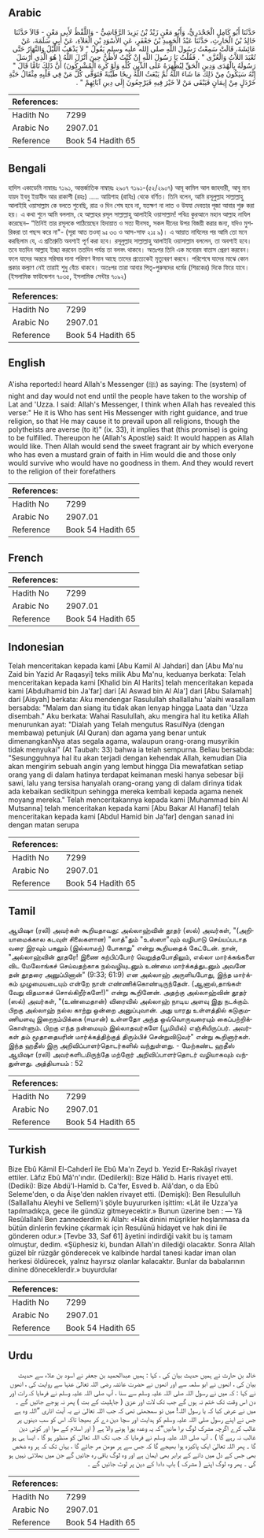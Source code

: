 ## Arabic


<div dir="rtl" lang="ar" style={{fontSize:'larger',backgroundColor:'#f8f9fa',padding:20}}>
حَدَّثَنَا أَبُو كَامِلٍ الْجَحْدَرِيُّ، وَأَبُو مَعْنٍ زَيْدُ بْنُ يَزِيدَ الرَّقَاشِيُّ - وَاللَّفْظُ لأَبِي مَعْنٍ - قَالاَ حَدَّثَنَا خَالِدُ بْنُ الْحَارِثِ، حَدَّثَنَا عَبْدُ الْحَمِيدِ بْنُ جَعْفَرٍ، عَنِ الأَسْوَدِ بْنِ الْعَلاَءِ، عَنْ أَبِي سَلَمَةَ، عَنْ عَائِشَةَ، قَالَتْ سَمِعْتُ رَسُولَ اللَّهِ صلى الله عليه وسلم يَقُولُ ‏"‏ لاَ يَذْهَبُ اللَّيْلُ وَالنَّهَارُ حَتَّى تُعْبَدَ اللاَّتُ وَالْعُزَّى ‏"‏ ‏.‏ فَقُلْتُ يَا رَسُولَ اللَّهِ إِنْ كُنْتُ لأَظُنُّ حِينَ أَنْزَلَ اللَّهُ ‏(‏ هُوَ الَّذِي أَرْسَلَ رَسُولَهُ بِالْهُدَى وَدِينِ الْحَقِّ لِيُظْهِرَهُ عَلَى الدِّينِ كُلِّهِ وَلَوْ كَرِهَ الْمُشْرِكُونَ‏)‏ أَنَّ ذَلِكَ تَامًّا قَالَ ‏"‏ إِنَّهُ سَيَكُونُ مِنْ ذَلِكَ مَا شَاءَ اللَّهُ ثُمَّ يَبْعَثُ اللَّهُ رِيحًا طَيِّبَةً فَتَوَفَّى كُلَّ مَنْ فِي قَلْبِهِ مِثْقَالُ حَبَّةِ خَرْدَلٍ مِنْ إِيمَانٍ فَيَبْقَى مَنْ لاَ خَيْرَ فِيهِ فَيَرْجِعُونَ إِلَى دِينِ آبَائِهِمْ ‏"‏ ‏.‏
</div>
<div style={{backgroundColor:'#f8f9fa',padding:20, marginBottom: 10}}><table> <thead> <tr> <th>References:</th> <th></th> </tr> </thead> <tbody><tr><td>Hadith No</td><td>7299</td></tr><tr><td>Arabic No</td><td>2907.01</td></tr><tr><td>Reference</td><td>Book 54 Hadith 65</td></tr></tbody></table></div>

## Bengali


<div dir="ltr" lang="bn" style={{fontSize:'larger',backgroundColor:'#f8f9fa',padding:20}}>
হাদিস একাডেমি নাম্বারঃ ৭১৯১, আন্তর্জাতিক নাম্বারঃ ২৯০৭ ৭১৯১-(৫২/২৯০৭) আবূ কামিল আল জাহদারী, আবু মান যায়দ ইবনু ইয়াযীদ আর রাকাশী (রহঃ) ..... আয়িশাহ (রাযিঃ) থেকে বর্ণিত। তিনি বলেন, আমি রসূলুল্লাহ সাল্লাল্লাহু আলাইহি ওয়াসাল্লাম কে বলতে শুনেছি, রাত্র ও দিন শেষ হবে না, যতক্ষণ না লাত ও উযযা দেবতার পূজা আবার শুরু করা হয়। এ কথা শুনে আমি বললাম, হে আল্লাহর রসূল সাল্লাল্লাহু আলাইহি ওয়াসাল্লাম! পবিত্র কুরআনে মহান আল্লাহ নাযিল করেছেন– “তিনিই তার রসূলকে পাঠিয়েছেন হিদায়াত ও সত্য দীনসহ, সকল দীনের উপর বিজয়ী করার জন্য, যদিও মুশরিকরা তা পছন্দ করে না"- (সূরা আত তওবা্ ৯ঃ ৩৩ ও আস-সাফ ২১ঃ ৯)। এ আয়াত নাযিলের পর আমি তো মনে করছিলাম যে, এ প্রতিশ্রুতি অবশ্যই পূর্ণ করা হবে। রসূলুল্লাহ সাল্লাল্লাহু আলাইহি ওয়াসাল্লাম বললেন, তা অবশ্যই হবে। তবে যতদিন আল্লাহ ইচ্ছা করবেন ততদিন পর্যন্ত তা বলবৎ থাকবে। অতঃপর তিনি এক মনোরম বাতাস প্রেরণ করবেন। ফলে যাদের অন্তরে সরিষার দানা পরিমাণ ঈমান আছে তাদের প্রত্যেকেই মৃত্যুবরণ করবে। পরিশেষে যাদের মাঝে কোন প্রকার কল্যাণ নেই তারাই শুধু বেঁচে থাকবে। অতঃপর তারা আবার পিতৃ-পুরুষদের ধর্মের (শিরকের) দিকে ফিরে যাবে। (ইসলামিক ফাউন্ডেশন ৭০৩৫, ইসলামিক সেন্টার ৭০৯২)
</div>
<div style={{backgroundColor:'#f8f9fa',padding:20, marginBottom: 10}}><table> <thead> <tr> <th>References:</th> <th></th> </tr> </thead> <tbody><tr><td>Hadith No</td><td>7299</td></tr><tr><td>Arabic No</td><td>2907.01</td></tr><tr><td>Reference</td><td>Book 54 Hadith 65</td></tr></tbody></table></div>

## English


<div dir="ltr" lang="en" style={{fontSize:'larger',backgroundColor:'#f8f9fa',padding:20}}>
A'isha reported:I heard Allah's Messenger (ﷺ) as saying: The (system) of night and day would not end until the people have taken to the worship of Lat and 'Uzza. I said: Allah's Messenger, I think when Allah has revealed this verse:" He it is Who has sent His Messenger with right guidance, and true religion, so that He may cause it to prevail upon all religions, though the polytheists are averse (to it)" (ix. 33), it implies that (this promise) is going to be fulfilled. Thereupon he (Allah's Apostle) said: It would happen as Allah would like. Then Allah would send the sweet fragrant air by which everyone who has even a mustard grain of faith in Him would die and those only would survive who would have no goodness in them. And they would revert to the religion of their forefathers
</div>
<div style={{backgroundColor:'#f8f9fa',padding:20, marginBottom: 10}}><table> <thead> <tr> <th>References:</th> <th></th> </tr> </thead> <tbody><tr><td>Hadith No</td><td>7299</td></tr><tr><td>Arabic No</td><td>2907.01</td></tr><tr><td>Reference</td><td>Book 54 Hadith 65</td></tr></tbody></table></div>

## French


<div dir="ltr" lang="fr" style={{fontSize:'larger',backgroundColor:'#f8f9fa',padding:20}}>

</div>
<div style={{backgroundColor:'#f8f9fa',padding:20, marginBottom: 10}}><table> <thead> <tr> <th>References:</th> <th></th> </tr> </thead> <tbody><tr><td>Hadith No</td><td>7299</td></tr><tr><td>Arabic No</td><td>2907.01</td></tr><tr><td>Reference</td><td>Book 54 Hadith 65</td></tr></tbody></table></div>

## Indonesian


<div dir="ltr" lang="id" style={{fontSize:'larger',backgroundColor:'#f8f9fa',padding:20}}>
Telah menceritakan kepada kami [Abu Kamil Al Jahdari] dan [Abu Ma'nu Zaid bin Yazid Ar Raqasyi] teks milik Abu Ma'nu, keduanya berkata: Telah menceritakan kepada kami [Khalid bin Al Harits] telah menceritakan kepada kami [Abdulhamid bin Ja'far] dari [Al Aswad bin Al Ala'] dari [Abu Salamah] dari [Aisyah] berkata: Aku mendengar Rasulullah shallallahu 'alaihi wasallam bersabda: "Malam dan siang itu tidak akan lenyap hingga Laata dan 'Uzza disembah." Aku berkata: Wahai Rasulullah, aku mengira hal itu ketika Allah menurunkan ayat: "Dialah yang Telah mengutus RasulNya (dengan membawa) petunjuk (Al Quran) dan agama yang benar untuk dimenangkanNya atas segala agama, walaupun orang-orang musyrikin tidak menyukai" (At Taubah: 33) bahwa ia telah sempurna. Beliau bersabda: "Sesungguhnya hal itu akan terjadi dengan kehendak Allah, kemudian Dia akan mengirim sebuah angin yang lembut hingga Dia mewafatkan setiap orang yang di dalam hatinya terdapat keimanan meski hanya sebesar biji sawi, lalu yang tersisa hanyalah orang-orang yang di dalam dirinya tidak ada kebaikan sedikitpun sehingga mereka kembali kepada agama nenek moyang mereka." Telah menceritakannya kepada kami [Muhammad bin Al Mutsanna] telah menceritakan kepada kami [Abu Bakar Al Hanafi] telah menceritakan kepada kami [Abdul Hamid bin Ja'far] dengan sanad ini dengan matan serupa
</div>
<div style={{backgroundColor:'#f8f9fa',padding:20, marginBottom: 10}}><table> <thead> <tr> <th>References:</th> <th></th> </tr> </thead> <tbody><tr><td>Hadith No</td><td>7299</td></tr><tr><td>Arabic No</td><td>2907.01</td></tr><tr><td>Reference</td><td>Book 54 Hadith 65</td></tr></tbody></table></div>

## Tamil


<div dir="ltr" lang="ta" style={{fontSize:'larger',backgroundColor:'#f8f9fa',padding:20}}>
ஆயிஷா (ரலி) அவர்கள் கூறியதாவது: அல்லாஹ்வின் தூதர் (ஸல்) அவர்கள், "(அறியாமைக்கால கடவுள் சிலைகளான) "லாத்"தும் "உஸ்ஸா"வும் வழிபாடு செய்யப்படாத வரை இரவும் பகலும் (இல்லாமற்) போகாது" என்று கூறியதைக் கேட்டேன். நான், "அல்லாஹ்வின் தூதரே! இணை கற்பிப்போர் வெறுத்தபோதிலும், எல்லா மார்க்கங்களை விட மேலோங்கச் செய்வதற்காக நல்வழியுடனும் உண்மை மார்க்கத்துடனும் அவனே தன் தூதரை அனுப்பினான்" (9:33; 61:9) என அல்லாஹ் அருளியபோது, இந்த மார்க்கம் முழுமையடையும் என்றே நான் எண்ணிக்கொண்டிருந்தேன். (ஆனால்,தாங்கள் வேறு விதமாகச் சொல்கிறீர்களே!)" என்று கூறினேன். அதற்கு அல்லாஹ்வின் தூதர் (ஸல்) அவர்கள், "(உண்மைதான்) விரைவில் அல்லாஹ் நாடிய அளவு இது நடக்கும். பிறகு அல்லாஹ் நல்ல காற்று ஒன்றை அனுப்புவான். அது யாரது உள்ளத்தில் கடுகுமணியளவு இறைநம்பிக்கை (ஈமான்) உள்ளதோ அந்த ஒவ்வொருவரையும் கைப்பற்றிக்கொள்ளும். பிறகு எந்த நன்மையும் இல்லாதவர்களே (பூமியில்) எஞ்சியிருப்பர். அவர்கள் தம் மூதாதையரின் மார்க்கத்திற்குத் திரும்பிச் சென்றுவிடுவர்" என்று கூறினார்கள். இந்த ஹதீஸ் இரு அறிவிப்பாளர்தொடர்களில் வந்துள்ளது. - மேற்கண்ட ஹதீஸ் ஆயிஷா (ரலி) அவர்களிடமிருந்தே மற்றோர் அறிவிப்பாளர்தொடர் வழியாகவும் வந்துள்ளது. அத்தியாயம் : 52
</div>
<div style={{backgroundColor:'#f8f9fa',padding:20, marginBottom: 10}}><table> <thead> <tr> <th>References:</th> <th></th> </tr> </thead> <tbody><tr><td>Hadith No</td><td>7299</td></tr><tr><td>Arabic No</td><td>2907.01</td></tr><tr><td>Reference</td><td>Book 54 Hadith 65</td></tr></tbody></table></div>

## Turkish


<div dir="ltr" lang="tr" style={{fontSize:'larger',backgroundColor:'#f8f9fa',padding:20}}>
Bize Ebû Kâmil El-Cahderî ile Ebû Ma'n Zeyd b. Yezid Er-Rakâşî rivayet ettiler. Lâfız Ebû Mâ'n'ındır. (Dedilerki): Bize Hâlid b. Haris rivayet etti. (Dediki): Bize Abdü'l-Hamîd b. Ca'fer, Esved b. Alâ'dan, o da Ebû Seleme'den, o da Âişe'den naklen rivayet etti. (Demişki): Ben Resululluh (Sallallahu Aleyhi ve Sellem)'i şöyle buyururken işittim: «Lât ile Uzza'ya tapılmadıkça, gece ile gündüz gitmeyecektir.» Bunun üzerine ben : — Yâ Resûlallahî Ben zannederdim ki Allah: «Hak dinini müşrikler hoşlanmasa da bütün dinlerin fevkine çıkarmak için Resulünü hidayet ve hak dini ile gönderen odur.» [Tevbe 33, Saf 61] âyetini indirdiği vakit bu iş tamam olmuştur, dedim. «Şüphesiz ki, bundan Allah'ın dilediği olacaktır. Sonra Allah güzel bîr rüzgâr gönderecek ve kalbinde hardal tanesi kadar iman olan herkesi öldürecek, yalnız hayırsız olanlar kalacaktır. Bunlar da babalarının dinine döneceklerdir.» buyurdular
</div>
<div style={{backgroundColor:'#f8f9fa',padding:20, marginBottom: 10}}><table> <thead> <tr> <th>References:</th> <th></th> </tr> </thead> <tbody><tr><td>Hadith No</td><td>7299</td></tr><tr><td>Arabic No</td><td>2907.01</td></tr><tr><td>Reference</td><td>Book 54 Hadith 65</td></tr></tbody></table></div>

## Urdu


<div dir="rtl" lang="ur" style={{fontSize:'larger',backgroundColor:'#f8f9fa',padding:20}}>
خالد بن حارث نے ہمیں حدیث بیان کی ، کہا : ہمیں عبدالحمید بن جعفر نے اسود بن علاء سے حدیث بیان کی ، انھوں نے ابو سلمہ سے اور انھوں نے حضرت عائشہ رضی اللہ تعالیٰ عنہا سے روایت کی ، انھوں نے کہا : کہ میں نے رسول اللہ صلی اللہ علیہ وسلم سے سنا ، آپ صلی اللہ علیہ وسلم نے فرمایا کہ رات اور دن اس وقت تک ختم نہ ہوں گے جب تک لات اور عزیٰ ( جاہلیت کے بت ) پھر نہ پوجے جائیں گے ۔ میں نے عرض کیا کہ یا رسول اللہ! میں تو سمجھتی تھی کہ جب اللہ تعالیٰ نے یہ آیت اتاری ”اللہ وہ ہے جس نے اپنے رسول صلی اللہ علیہ وسلم کو ہدایت اور سچا دین دے کر بھیجا تاکہ اس کو سب دینوں پر غالب کرے اگرچہ مشرک لوگ برا مانیں“کہ یہ وعدہ پورا ہونے والا ہے ( اور اسلام کے سوا اور کوئی دین غالب نہ رہے گا ) ۔ آپ صلی اللہ علیہ وسلم نے فرمایا کہ جب تک اللہ تعالیٰ کو منظور ہو گا ، ایسا ہی ہو گا ۔ پھر اللہ تعالیٰ ایک پاکیزہ ہوا بھیجے گا کہ جس سے ہر مومن مر جائے گا ، یہاں تک کہ ہر وہ شخص بھی جس کے دل میں دانے کے برابر بھی ایمان ہے اور وہ لوگ باقی رہ جائیں گے جن میں بھلائی نہیں ہو گی ۔ پھر وہ لوگ اپنے ( مشرک ) باپ دادا کے دین پر لوٹ جائیں گے ۔
</div>
<div style={{backgroundColor:'#f8f9fa',padding:20, marginBottom: 10}}><table> <thead> <tr> <th>References:</th> <th></th> </tr> </thead> <tbody><tr><td>Hadith No</td><td>7299</td></tr><tr><td>Arabic No</td><td>2907.01</td></tr><tr><td>Reference</td><td>Book 54 Hadith 65</td></tr></tbody></table></div>